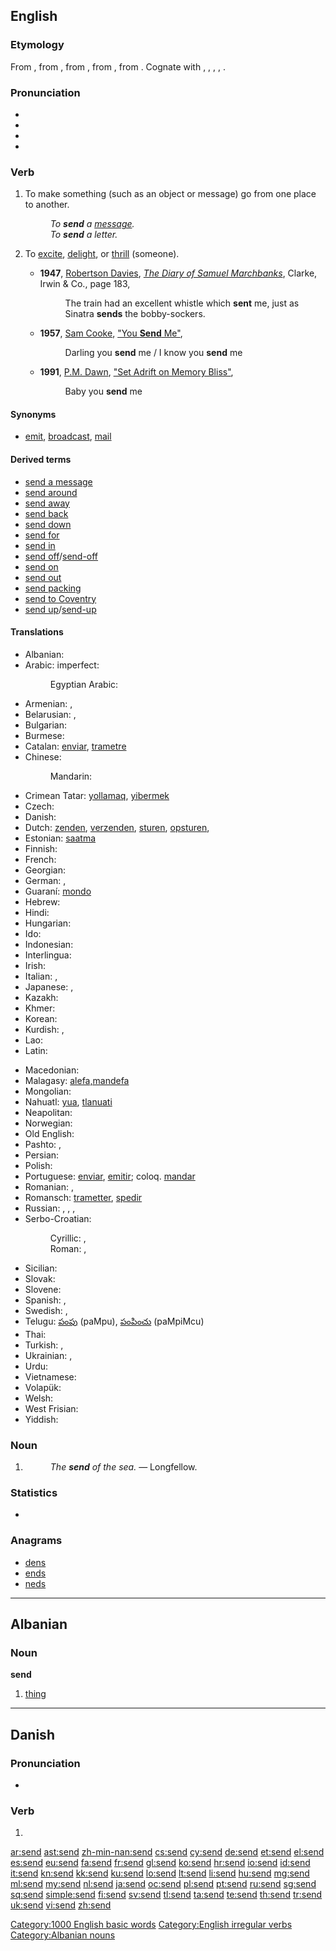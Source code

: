 ==English==

===Etymology===
From {{etyl|enm}} {{term|senden||to send|lang=enm}}, from {{etyl|ang}} {{term|sendan||to send, cause to go|lang=ang}}, from {{proto|Germanic|sandijanan|to cause to go|lang=en}}, from {{proto|Germanic|title=|sinþanan|to go, journey|lang=en}}, from {{proto|Indo-European|sent-|to walk, travel|lang=en}}. Cognate with {{etyl|nl|-}} {{term|zenden||to send|lang=nl}}, {{etyl|no|-}} {{term|send||to send|lang=no}}, {{etyl|de|-}} {{term|senden||to send|lang=en}}, {{etyl|ang|-}} {{term|sand|lang=ang}}, {{term|sond||a sending, mission, message|lang=ang}}.

===Pronunciation===
* {{IPA|/ˈsɛnd/}}
* {{audio|en-us-send.ogg|Audio (US)}}
* {{audio|En-uk-to send.ogg|Audio (UK)}}
* {{rhymes|ɛnd}}

===Verb===
{{en-verb|sends|sending|sent}} {{transitive}}

# To make something (such as an object or message) go from one place to another.
#: ''To '''send''' a [[message]].''
#: ''To '''send''' a letter.''
# {{slang|dated}} To [[excite]], [[delight]], or [[thrill]] (someone).
#* '''1947''', [[w:Robertson Davies|Robertson Davies]], ''[[w:The Diary of Samuel Marchbanks|The Diary of Samuel Marchbanks]]'', Clarke, Irwin & Co., page 183,
#*: The train had an excellent whistle which '''sent''' me, just as Sinatra '''sends''' the bobby-sockers.
#* '''1957''', [[w:Sam Cooke|Sam Cooke]], [[w:You Send Me|"You '''Send''' Me"]],
#*: Darling you '''send''' me / I know you '''send''' me
#* '''1991''', [[w:P.M. Dawn|P.M. Dawn]], [[w:Set Adrift on Memory Bliss|"Set Adrift on Memory Bliss"]],
#*: Baby you '''send''' me

====Synonyms====
* {{sense|make something go somewhere}} [[emit]], [[broadcast]], [[mail]]

====Derived terms====
* [[send a message]]
* [[send around]]
* [[send away]]
* [[send back]]
* [[send down]]
* [[send for]]
* [[send in]]
* [[send off]]/[[send-off]]
* [[send on]]
* [[send out]]
* [[send packing]]
* [[send to Coventry]]
* [[send up]]/[[send-up]]

====Translations====
{{trans-top|make something go somewhere}}
* Albanian: {{t-|sq|nis|xs=Albanian}}
* Arabic: {{t|ar|أرسل|tr=ʾarsala|sc=Arab}} imperfect: {{t|ar|يرسل|tr=yursilu|sc=Arab}}
*: Egyptian Arabic: {{tø|arz|بعت|tr=baʿat|sc=Arab|xs=Egyptian Arabic}}
* Armenian: {{t|hy|ուղարկել|tr=uġarkel|sc=Armn}}, {{t|hy|հղել|tr=hğel|sc=Armn}}
* Belarusian: {{t|be|пасылаць|tr=pasylác’|sc=Cyrl}} {{impf}}, {{t|be|паслаць|tr=paslác’|sc=Cyrl}} {{pf.}}
* Bulgarian: {{t|bg|изпращам|tr=izpraštam|sc=Cyrl}}
* Burmese: {{t|my|ပို့|tr=po.|sc=Mymr}}
* Catalan: [[enviar]], [[trametre]]
* Chinese:
*: Mandarin: {{t-|cmn|送|tr=sòng|sc=Hani}}
* Crimean Tatar: [[yollamaq]], [[yibermek]]
* Czech: {{t+|cs|poslat}} {{pf.}}
* Danish: {{t-|da|sende}}
* Dutch: [[zenden]], [[verzenden]], [[sturen]], [[opsturen]],
* Estonian: [[saatma]]
* Finnish: {{t+|fi|lähettää}}
* French: {{t+|fr|envoyer}}
* Georgian: {{t|ka|გაგზავნის|tr=gagzavnis|sc=Geor}}
* German: {{t+|de|senden}}, {{t+|de|schicken}}
* Guaraní: [[mondo]]
* Hebrew: {{t+|he|שלח|tr=shalákh}}
* Hindi: {{t|hi|भेजना|tr=bhejnā|sc=Deva}}
* Hungarian: {{t+|hu|küld}}
* Ido: {{t+|io|sendar|xs=Ido}}
* Indonesian: {{t+|id|kirim|xs=Indonesian}}
* Interlingua: {{t|ia|inviar}}
* Irish: {{t|ga|cuir}}
* Italian: {{t+|it|inviare}},  {{t+|it|mandare}}
* Japanese: {{t|ja|送る|tr=[[おくる]], okuru|sc=Jpan}}, {{t-|ja|送信する|tr=そうしんする, sōshin-suru}}
* Kazakh: {{t|kk|жіберу|tr=jiberw|sc=Cyrl|xs=Kazakh}}
* Khmer: {{t|km|ផ្ញើ|tr=pnyaə|sc=Khmr}}
* Korean: {{t|ko|보내다|tr=bonaeda|sc=Kore}}
* Kurdish: {{t+|ku|şandin}}, {{t+|ku|hinartin}}
* Lao: {{t|lo|ສົ່ງ|tr=song|sc=Laoo}}
* Latin: {{t-|la|mittere}}
{{trans-mid}}
* Macedonian: {{t|mk|испрати|tr=isprati|sc=Cyrl}}
* Malagasy: [[:mg:alefa|alefa,mandefa]]
* Mongolian: {{t|mn|илгээх|tr=ilgeeh|sc=Cyrl}}
* Nahuatl: [[yua]], [[tlanuati]]
* Neapolitan: {{tø|nap|mannà}}
* Norwegian: {{t+|no|sende}}
* Old English: {{t-|ang|sendan|xs=Old English}}
* Pashto: {{t-|ps|لېږل|tr=lezzəl|sc=ps-Arab|xs=Pashto}}, {{t-|ps|استول|tr=astawəl|sc=ps-Arab|xs=Pashto}}
* Persian: {{t+|fa|فرستادن|tr=ferestâdan|xs=Persian}}
* Polish: {{t|pl|wysyłać}} {{impf}}
* Portuguese: [[enviar]], [[emitir]]; coloq. [[mandar]]
* Romanian: {{t+|ro|trimite}}, {{t+|ro|expedia}}
* Romansch: [[trametter]], [[spedir]]
* Russian: {{t+|ru|посылать|tr=posylát’}} {{impf}}, {{t+|ru|послать|tr=poslát’}} {{pf.}}, {{t|ru|отправлять|tr=otpravlját’|sc=Cyrl}} {{impf}}, {{t|ru|отправить|tr=otprávit’|sc=Cyrl}} {{pf.}}
* Serbo-Croatian:
*: Cyrillic: {{t|sh|послати|sc=Cyrl}} {{pf.}}, {{t|sh|слати|sc=Cyrl}} {{impf}}
*: Roman: {{t|sh|poslati}} {{pf.}}, {{t|sh|slati}} {{impf}}
* Sicilian: {{t+|scn|mannari|xs=Sicilian}}
* Slovak: {{t|sk|poslať}} {{pf.}}
* Slovene: {{t+|sl|poslati}} {{pf.}}
* Spanish: {{t-|es|enviar}}, {{t+|es|mandar}}
* Swedish: {{t+|sv|skicka}}, {{t+|sv|sända}}
* Telugu: [[పంపు]] (paMpu), [[పంపించు]] (paMpiMcu)
* Thai: {{t|th|ส่ง|tr=song|sc=Thai}}
* Turkish: {{t+|tr|göndermek}},  {{t|tr|yollamak}}
* Ukrainian: {{t|uk|посилати|tr=posyláty|sc=Cyrl}} {{impf}}, {{t|uk|послати|tr=posláty|sc=Cyrl}} {{pf.}}
* Urdu: {{t|ur|بهيجنا|tr=bhejnā|sc=ur-Arab}}
* Vietnamese: {{t|vi|gửi}}
* Volapük: {{t|vo|sedön}}
* Welsh: {{t|cy|anfon}}
* West Frisian: {{t|fy|stjoere}}
* Yiddish: {{t|yi|שיקן|tr=shikn|sc=Hebr}}
{{trans-bottom}}

===Noun===
{{en-noun}}

# {{nautical}} {{alternative form of|scend}}
#: {{rfquotek|W. C. Russell}}
#: ''The '''send''' of the sea.'' &mdash; Longfellow.

===Statistics===
* {{rank|greater|army|horse|567|send|peace|glad|hair}}

===Anagrams===
* [[dens#English|dens]]
* [[ends#English|ends]]
* [[neds#English|neds]]

[[Category:1000 English basic words]]
[[Category:English irregular verbs]]

----

==Albanian==

===Noun===
'''send''' {{m}}

# [[thing]]

[[Category:Albanian nouns]]

----

==Danish==

===Pronunciation===
* {{IPA|/sɛn/|[sɛnˀ]|lang=da}}

===Verb===
{{head|da|verb form}}

# {{form of|imperative|sende|lang=da}}

[[ar:send]]
[[ast:send]]
[[zh-min-nan:send]]
[[cs:send]]
[[cy:send]]
[[de:send]]
[[et:send]]
[[el:send]]
[[es:send]]
[[eu:send]]
[[fa:send]]
[[fr:send]]
[[gl:send]]
[[ko:send]]
[[hr:send]]
[[io:send]]
[[id:send]]
[[it:send]]
[[kn:send]]
[[kk:send]]
[[ku:send]]
[[lo:send]]
[[lt:send]]
[[li:send]]
[[hu:send]]
[[mg:send]]
[[ml:send]]
[[my:send]]
[[nl:send]]
[[ja:send]]
[[oc:send]]
[[pl:send]]
[[pt:send]]
[[ru:send]]
[[sg:send]]
[[sq:send]]
[[simple:send]]
[[fi:send]]
[[sv:send]]
[[tl:send]]
[[ta:send]]
[[te:send]]
[[th:send]]
[[tr:send]]
[[uk:send]]
[[vi:send]]
[[zh:send]]